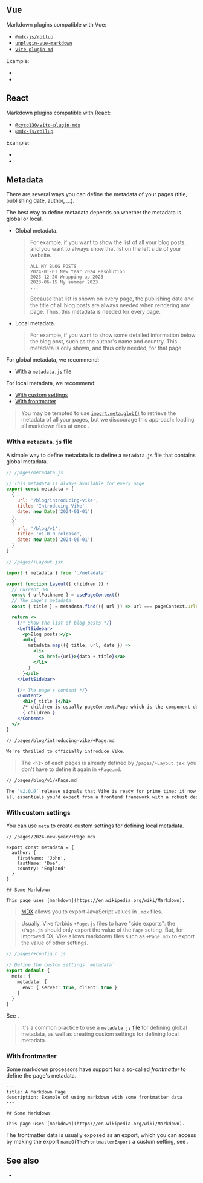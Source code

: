 

## Vue

Markdown plugins compatible with Vue:
 - [`@mdx-js/rollup`](https://mdxjs.com/packages/rollup/)
 - [`unplugin-vue-markdown`](https://github.com/antfu/unplugin-vue-markdown)
 - [`vite-plugin-md`](https://github.com/antfu/vite-plugin-md)

Example:
 - <RepoLink path='/examples/vue-full/vite.config.ts' />
 - <RepoLink path='/examples/vue-full/pages/markdown/+Page.md' />


## React

Markdown plugins compatible with React:
 - [`@cyco130/vite-plugin-mdx`](https://github.com/cyco130/vite-plugin-mdx/)
 - [`@mdx-js/rollup`](https://mdxjs.com/packages/rollup/)

Example:
 - <RepoLink path='/examples/react-full/vite.config.ts' />
 - <RepoLink path='/examples/react-full/pages/markdown/+Page.mdx' />


## Metadata

There are several ways you can define the metadata of your pages (title, publishing date, author, ...).

The best way to define metadata depends on whether the metadata is global or local.
 - Global metadata.
   > For example, if you want to show the list of all your blog posts, and you want to always show that list on the left side of your website.
   > ```
   > ALL MY BLOG POSTS
   > 2024-01-01 New Year 2024 Resolution
   > 2023-12-20 Wrapping up 2023
   > 2023-06-15 My summer 2023
   > ...
   > ```
   > Because that list is shown on every page, the publishing date and the title of all blog posts are always needed when rendering any page. Thus, this metadata is needed for every page.
 - Local metadata.
   > For example, if you want to show some detailed information below the blog post, such as the author's name and country. This metadata is only shown, and thus only needed, for that page.

For global metadata, we recommend:
- [With a `metadata.js` file](#with-a-metadata-js-file)

For local metadata, we recommend:
- [With custom settings](#with-custom-settings)
- [With frontmatter](#with-frontmatter)

> You may be tempted to use [`import.meta.glob()`](https://vitejs.dev/guide/features.html#glob-import) to retrieve the metadata of all your pages, but we discourage this approach: loading all markdown files at once <ViteLazyTranspilingContradiction />.


### With a `metadata.js` file

A simple way to define metadata is to define a `metadata.js` file that contains <Link href="#metadata:~:text=global%20or%20local.-,Global%20metadata,-.">global metadata</Link>.

```js
// /pages/metadata.js

// This metadata is always available for every page
export const metadata = [
  {
    url: '/blog/introducing-vike',
    title: 'Introducing Vike',
    date: new Date('2024-01-01')
  },
  {
    url: '/blog/v1',
    title: 'v1.0.0 release',
    date: new Date('2024-06-01')
  }
]
```

```jsx
// /pages/+Layout.jsx

import { metadata } from './metadata'

export function Layout({ children }) {
  // Current URL
  const { urlPathname } = usePageContext()
  // The page's metadata
  const { title } = metadata.find(({ url }) => url === pageContext.urlPathname)

  return <>
    {/* Show the list of blog posts */}
    <LeftSidebar>
      <p>Blog posts:</p>
      <ul>{
        metadata.map(({ title, url, date }) =>
          <li>
            <a href={url}>{data + title}</a>
          </li>
        )
      }</ul>
    </LeftSidebar>

    {/* The page's content */}
    <Content>
      <h1>{ title }</h1>
      /* children is usually pageContext.Page which is the component defined by +Page.md */
      { children }
    </Content>
  </>
}
```

```md
// /pages/blog/introducing-vike/+Page.md

We're thrilled to officially introduce Vike.
```
> The `<h1>` of each pages is already defined by `/pages/+Layout.jsx`: you don't have to define it again in `+Page.md`.

```md
// /pages/blog/v1/+Page.md

The `v1.0.0` release signals that Vike is ready for prime time: it now includes
all essentials you'd expect from a frontend framework with a robust design.
```


### With custom settings

You can use <Link href="/meta">`meta`</Link> to create custom settings for defining <Link href="#metadata:~:text=for%20every%20page.-,Local%20metadata,-.">local metadata</Link>.

```mdx
// /pages/2024-new-year/+Page.mdx

export const metadata = {
  author: {
    firstName: 'John',
    lastName: 'Doe',
    country: 'England'
  }
}

## Some Markdown

This page uses [markdown](https://en.wikipedia.org/wiki/Markdown).
```

> [MDX](https://mdxjs.com/) allows you to export JavaScript values in `.mdx` files.

> Usually, Vike forbids `+Page.js` files to have "side exports": the `+Page.js` should only export the value of the `Page` setting.
> But, for improved DX, Vike allows markdown files such as `+Page.mdx` to export the value of other settings.

```ts
// /pages/+config.h.js

// Define the custom settings `metadata`
export default {
  meta: {
    metadata: {
      env: { server: true, client: true }
    }
  }
}
```

See <Link href="/meta"/>.

> It's a common practice to use a [`metadata.js` file](#with-a-metadata-js-file) for defining global metadata, as well as creating custom settings for defining local metadata.


### With frontmatter

Some markdown processors have support for a so-called *frontmatter* to define the page's metadata.

```
---
title: A Markdown Page
description: Example of using markdown with some frontmatter data
---

## Some Markdown

This page uses [markdown](https://en.wikipedia.org/wiki/Markdown).
```

The frontmatter data is usually exposed as an export,
which you can access by making the export `nameOfTheFrontmatterExport` a custom setting, see <Link href="/meta" />.


## See also

- <Link href="/head" />
